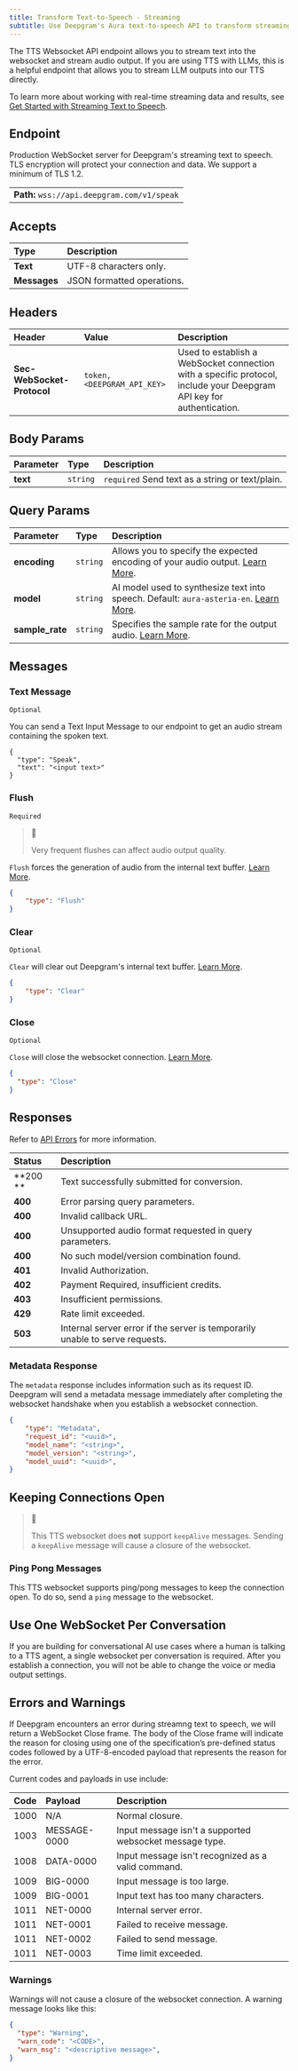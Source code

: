 ```yaml
---
title: Transform Text-to-Speech - Streaming
subtitle: Use Deepgram's Aura text-to-speech API to transform streaming text to speech via a websocket.
---
```


The TTS Websocket API endpoint allows you to stream text into the websocket and stream audio output. If you are using TTS with LLMs, this is a helpful endpoint that allows you to stream LLM outputs into our TTS directly.

To learn more about working with real-time streaming data and results, see [Get Started with Streaming Text to Speech](/docs/streaming-text-to-speech).

## Endpoint

Production WebSocket server for Deepgram's streaming text to speech. TLS encryption will protect your connection and data. We support a minimum of TLS 1.2.

|                                             |
| :------------------------------------------ |
| **Path:** `wss://api.deepgram.com/v1/speak` |

## Accepts

| Type         | Description                |
| :----------- | :------------------------- |
| **Text**     | UTF-8 characters only.     |
| **Messages** | JSON formatted operations. |

## Headers

| Header                     | Value                       | Description                                                                                                          |
| :------------------------- | :-------------------------- | :------------------------------------------------------------------------------------------------------------------- |
| **Sec-WebSocket-Protocol** | `token, <DEEPGRAM_API_KEY>` | Used to establish a WebSocket connection with a specific protocol, include your Deepgram API key for authentication. |

## Body Params

| Parameter | Type     | Description                                      |
| :-------- | :------- | :----------------------------------------------- |
| **text**  | `string` | `required`  Send text as a string or text/plain. |

## Query Params

| Parameter       | Type     | Description                                                                                               |
| :-------------- | :------- | :-------------------------------------------------------------------------------------------------------- |
| **encoding**    | `string` | Allows you to specify the expected encoding of your audio output. [Learn More](/docs/tts-encoding).       |
| **model**       | `string` | AI model used to synthesize text into speech. Default: `aura-asteria-en`. [Learn More](/docs/tts-models). |
| **sample_rate** | `string` | Specifies the sample rate for the output audio. [Learn More](/docs/tts-sample-rate).                      |

## Messages

### Text Message

`Optional`

You can send a Text Input Message to our endpoint to get an audio stream containing the spoken text.

```Text Json
{
  "type": "Speak",
  "text": "<input text>"
}
```

### Flush

`Required`

> 🚧 
> 
> Very frequent flushes can affect audio output quality.

`Flush` forces the generation of audio from the internal text buffer. [Learn More](/docs/tts-ws-flush).

```json
{
    "type": "Flush"
}
```

### Clear

`Optional`

`Clear` will clear out Deepgram's internal text buffer. [Learn More](/docs/tts-ws-clear). 

```json
{
    "type": "Clear"
}
```

### Close

`Optional`

`Close` will close the websocket connection. [Learn More](tts-ws-close).

```json
{
  "type": "Close"
}
```

## Responses

Refer to [API Errors](/reference/errors) for more information.

| Status   | Description                                                                  |
| :------- | :--------------------------------------------------------------------------- |
| **200 ** | Text successfully submitted for conversion.                                  |
| **400**  | Error parsing query parameters.                                              |
| **400**  | Invalid callback URL.                                                        |
| **400**  | Unsupported audio format requested in query parameters.                      |
| **400**  | No such model/version combination found.                                     |
| **401**  | Invalid Authorization.                                                       |
| **402**  | Payment Required, insufficient credits.                                      |
| **403**  | Insufficient permissions.                                                    |
| **429**  | Rate limit exceeded.                                                         |
| **503**  | Internal server error if the server is temporarily unable to serve requests. |

### Metadata Response

The `metadata` response includes information such as its request ID. Deepgram will send a metadata message immediately after completing the websocket handshake when you establish a websocket connection.

```json Json
{
    "type": "Metadata",
    "request_id": "<uuid>",
    "model_name": "<string>",
    "model_version": "<string>",
    "model_uuid": "<uuid>",
}
```

## Keeping Connections Open

> 📘 
> 
> This TTS websocket does **not** support `keepAlive` messages. Sending a `keepAlive` message will cause a closure of the websocket.

### Ping Pong Messages

This TTS websocket supports ping/pong messages to keep the connection open. To do so, send a `ping` message to the websocket. 

## Use One WebSocket Per Conversation

If you are building for conversational AI use cases where a human is talking to a TTS agent, a single websocket per conversation is required. After you establish a connection, you will not be able to change the voice or media output settings.

## Errors and Warnings

If Deepgram encounters an error during streamng text to speech, we will return a WebSocket Close frame. The body of the Close frame will indicate the reason for closing using one of the specification’s pre-defined status codes followed by a UTF-8-encoded payload that represents the reason for the error.

Current codes and payloads in use include:

| Code | Payload      | Description                                             |
| :--- | :----------- | :------------------------------------------------------ |
| 1000 | N/A          | Normal closure.                                         |
| 1003 | MESSAGE-0000 | Input message isn't a supported websocket message type. |
| 1008 | DATA-0000    | Input message isn't recognized as a valid command.      |
| 1009 | BIG-0000     | Input message is too large.                             |
| 1009 | BIG-0001     | Input text has too many characters.                     |
| 1011 | NET-0000     | Internal server error.                                  |
| 1011 | NET-0001     | Failed to receive message.                              |
| 1011 | NET-0002     | Failed to send message.                                 |
| 1011 | NET-0003     | Time limit exceeded.                                    |

### Warnings

Warnings will not cause a closure of the websocket connection. A warning message looks like this: 

```json
{
  "type": "Warning",
  "warn_code": "<CODE>",
  "warn_msg": "<descriptive message>",
}
```
